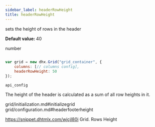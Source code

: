 ```yaml
---
sidebar_label: headerRowHeight
title: headerRowHeight
---
```



          


<Short>
 
sets the height of rows in the header



</Short>


<strong>Default value: </strong> 
40



<Type>
 number


</Type>


~~~js
 
var grid = new dhx.Grid("grid_container", {
	columns: [// columns config],
	headerRowHeight: 50
});


~~~
	api_config

<Descr>
 
The height of the header is calculated as a sum of all row heights in it.


</Descr>


 grid/initialization.md#initializegrid
grid/configuration.md#headerfooterheight

 https://snippet.dhtmlx.com/wjcjl80i	Grid. Rows Height